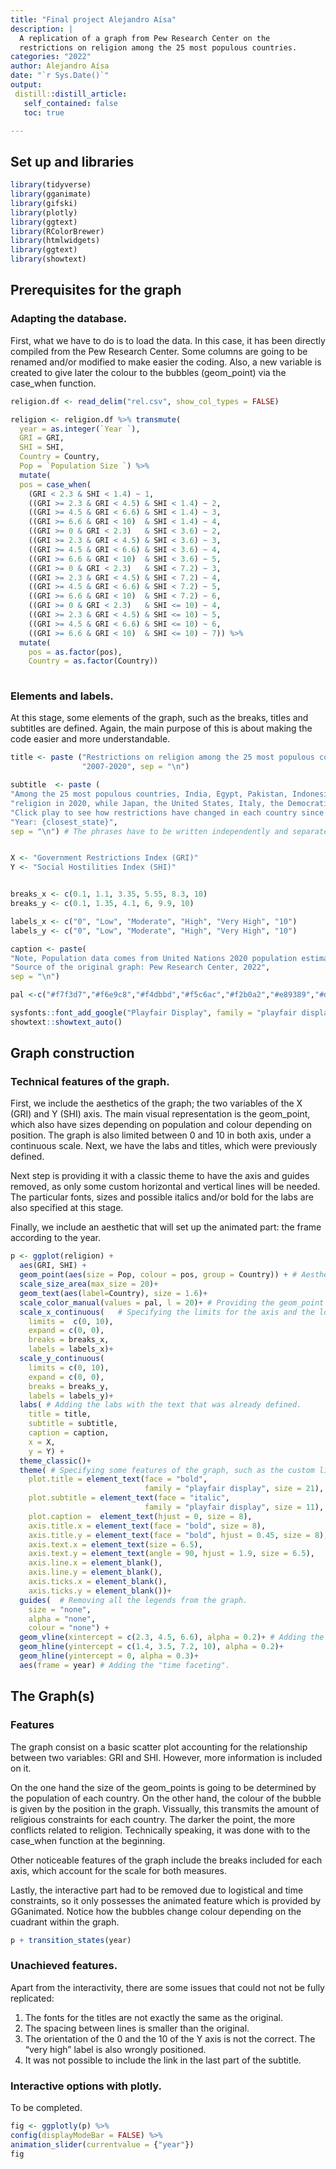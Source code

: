 ```yaml
---
title: "Final project Alejandro Aísa" 
description: | 
  A replication of a graph from Pew Research Center on the 
  restrictions on religion among the 25 most populous countries.
categories: "2022"
author: Alejandro Aísa 
date: "`r Sys.Date()`"
output:
 distill::distill_article:
   self_contained: false
   toc: true 

---
```


## Set up and libraries 

```r
library(tidyverse)
library(gganimate)
library(gifski)
library(plotly)
library(ggtext)
library(RColorBrewer)
library(htmlwidgets)
library(ggtext)
library(showtext)

```

## Prerequisites for the graph

### Adapting the database. 

First, what we have to do is to load the data. In this case, it has been directly compiled from the Pew Research Center. Some columns are going to be renamed and/or modified to make easier the coding. Also, a new variable is created to give later the colour to the bubbles (geom_point) via the case_when function. 

```r
religion.df <- read_delim("rel.csv", show_col_types = FALSE)

religion <- religion.df %>% transmute(
  year = as.integer(`Year `), 
  GRI = GRI, 
  SHI = SHI,
  Country = Country, 
  Pop = `Population Size `) %>% 
  mutate(
  pos = case_when(
    (GRI < 2.3 & SHI < 1.4) ~ 1, 
    ((GRI >= 2.3 & GRI < 4.5) & SHI < 1.4) ~ 2, 
    ((GRI >= 4.5 & GRI < 6.6) & SHI < 1.4) ~ 3, 
    ((GRI >= 6.6 & GRI < 10)  & SHI < 1.4) ~ 4,
    ((GRI >= 0 & GRI < 2.3)   & SHI < 3.6) ~ 2,
    ((GRI >= 2.3 & GRI < 4.5) & SHI < 3.6) ~ 3, 
    ((GRI >= 4.5 & GRI < 6.6) & SHI < 3.6) ~ 4, 
    ((GRI >= 6.6 & GRI < 10)  & SHI < 3.6) ~ 5, 
    ((GRI >= 0 & GRI < 2.3)   & SHI < 7.2) ~ 3,
    ((GRI >= 2.3 & GRI < 4.5) & SHI < 7.2) ~ 4, 
    ((GRI >= 4.5 & GRI < 6.6) & SHI < 7.2) ~ 5, 
    ((GRI >= 6.6 & GRI < 10)  & SHI < 7.2) ~ 6,
    ((GRI >= 0 & GRI < 2.3)   & SHI <= 10) ~ 4,
    ((GRI >= 2.3 & GRI < 4.5) & SHI <= 10) ~ 5, 
    ((GRI >= 4.5 & GRI < 6.6) & SHI <= 10) ~ 6, 
    ((GRI >= 6.6 & GRI < 10)  & SHI <= 10) ~ 7)) %>% 
  mutate(
    pos = as.factor(pos), 
    Country = as.factor(Country))
  
```

### Elements and labels. 

At this stage, some elements of the graph, such as the breaks, titles and subtitles are defined. Again, the main purpose of this is about making the code easier and more understandable. 

```r

title <- paste ("Restrictions on religion among the 25 most populous countries,",  
                "2007-2020", sep = "\n")

subtitle  <- paste ( 
"Among the 25 most populous countries, India, Egypt, Pakistan, Indonesia and Nigeria had the highest levels of overall restrictions on", 
"religion in 2020, while Japan, the United States, Italy, the Democratic Republic of the Congo and Tanzania had the fewest restrictions.", 
"Click play to see how restrictions have changed in each country since 2007. Read the full report.", 
"Year: {closest_state}", 
sep = "\n") # The phrases have to be written independently and separated with the \n function. 


X <- "Government Restrictions Index (GRI)"
Y <- "Social Hostilities Index (SHI)"


breaks_x <- c(0.1, 1.1, 3.35, 5.55, 8.3, 10)
breaks_y <- c(0.1, 1.35, 4.1, 6, 9.9, 10)

labels_x <- c("0", "Low", "Moderate", "High", "Very High", "10")
labels_y <- c("0", "Low", "Moderate", "High", "Very High", "10")

caption <- paste(
"Note, Population data comes from United Nations 2020 population estimates.", 
"Source of the original graph: Pew Research Center, 2022", 
sep = "\n")

pal <-c("#f7f3d7","#f6e9c8","#f4dbbd","#f5c6ac","#f2b0a2","#e89389","#d48379")

sysfonts::font_add_google("Playfair Display", family = "playfair display")
showtext::showtext_auto()  

```


## Graph construction 

### Technical features of the graph. 

First, we include the aesthetics of the graph; the two variables of the X (GRI) and Y (SHI) axis. The main visual representation is the geom_point, which also have sizes depending on population and colour depending on position. The graph is also limited between 0 and 10 in both axis, under a continuous scale. Next, we have the labs and titles, which were previously defined. 

Next step is providing it with a classic theme to have the axis and guides removed, as only some custom horizontal and vertical lines will be needed. The particular fonts, sizes and possible italics and/or bold for the labs are also specified at this stage. 

Finally, we include an aesthetic that will set up the animated part: the frame according to the year. 


```r
p <- ggplot(religion) + 
  aes(GRI, SHI) + 
  geom_point(aes(size = Pop, colour = pos, group = Country)) + # Aesthetics of the graph
  scale_size_area(max_size = 20)+
  geom_text(aes(label=Country), size = 1.6)+
  scale_color_manual(values = pal, l = 20)+ # Providing the geom_point with the colour needed
  scale_x_continuous(   # Specifying the limits for the axis and the locations of the annotations. 
    limits =  c(0, 10), 
    expand = c(0, 0), 
    breaks = breaks_x, 
    labels = labels_x)+ 
  scale_y_continuous(
    limits = c(0, 10), 
    expand = c(0, 0), 
    breaks = breaks_y, 
    labels = labels_y)+
  labs( # Adding the labs with the text that was already defined.
    title = title,  
    subtitle = subtitle,
    caption = caption, 
    x = X, 
    y = Y) +
  theme_classic()+  
  theme( # Specifying some features of the graph, such as the custom lines or the fonts. 
    plot.title = element_text(face = "bold", 
                              family = "playfair display", size = 21),
    plot.subtitle = element_text(face = "italic", 
                              family = "playfair display", size = 11),
    plot.caption =  element_text(hjust = 0, size = 8), 
    axis.title.x = element_text(face = "bold", size = 8), 
    axis.title.y = element_text(face = "bold", hjust = 0.45, size = 8), 
    axis.text.x = element_text(size = 6.5), 
    axis.text.y = element_text(angle = 90, hjust = 1.9, size = 6.5), 
    axis.line.x = element_blank(), 
    axis.line.y = element_blank(),
    axis.ticks.x = element_blank(), 
    axis.ticks.y = element_blank())+ 
  guides(  # Removing all the legends from the graph. 
    size = "none", 
    alpha = "none", 
    colour = "none") + 
  geom_vline(xintercept = c(2.3, 4.5, 6.6), alpha = 0.2)+ # Adding the custom lines.  
  geom_hline(yintercept = c(1.4, 3.5, 7.2, 10), alpha = 0.2)+
  geom_hline(yintercept = 0, alpha = 0.3)+
  aes(frame = year) # Adding the "time faceting". 

```



## The Graph(s)

### Features 

The graph consist on a basic scatter plot accounting for the relationship between two variables: GRI and SHI. However, more information is included on it. 

On the one hand the size of the geom_points is going to be determined by the population of each country. On the other hand, the colour of the bubble is given by the position in the graph. Vissually, this transmits the amount of religious constraints for each country. The darker the point, the more conflicts related to religion. Technically speaking, it was done with to the case_when function at the beginning. 

Other noticeable features of the graph include the breaks included for each axis, which account for the scale for both measures. 

Lastly, the interactive part had to be removed due to logistical and time constraints, so it only possesses the animated feature which is provided by GGanimated. Notice how the bubbles change colour depending on the cuadrant within the graph. 

```r
p + transition_states(year) 
```

### Unachieved features. 

Apart from the interactivity, there are some issues that could not not be fully replicated: 

1. The fonts for the titles are not exactly the same as the original. 
2. The spacing between lines is smaller than the original.
3. The orientation of the 0 and the 10 of the Y axis is not the correct. The "very high" label is also wrongly positioned. 
4. It was not possible to include the link in the last part of the subtitle. 


### Interactive options with plotly. 

To be completed. 

```r

fig <- ggplotly(p) %>% 
config(displayModeBar = FALSE) %>% 
animation_slider(currentvalue = {"year"}) 
fig

```


